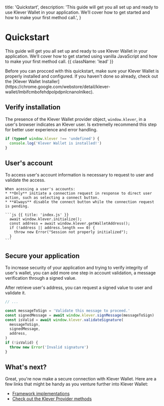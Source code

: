  title: 'Quickstart',
  description:
    'This guide will get you all set up and ready to use Klever Wallet in your application. We’ll cover how to get started and how to make your first method call.',
}

# Quickstart

This guide will get you all set up and ready to use Klever Wallet in your application. We’ll cover how to get started using vanilla JavaScript and how to make your first method call. {{ className: 'lead' }}

<Note>
  Before you can procced with this quickstart, make sure your Klever Wallet is
  properly installed and configured. If you haven't done so already, check out
  the [Klever Wallet
  Installer](https://chrome.google.com/webstore/detail/klever-wallet/lmbifcmbofehdpolpdpnlcnanolnlkec).
</Note>

## Verify installation

The presence of the Klever Wallet provider object, `window.klever`, in a user's browser indicates an Klever user. Is extremelly recommend this step for better user experience and error handling.

```js {{ 'title': 'index.js' }}
if (typeof window.klever !== 'undefined') {
  console.log('Klever Wallet is installed!')
}
```

## User's account

<Row>
  <Col>
    To access user's account information is necessary to request to user and validate the access.

    When acessing a user's accounts:
    * **Only** initiate a connection request in response to direct user action, such as selecting a connect button.
    * **Always** disable the connect button while the connection request is pending.

  </Col>
  <Col>

    ```js {{ title: 'index.js' }}
      await window.klever.initialize();
      const address = await window.klever.getWalletAddress();
      if (!address || address.length === 0) {
        throw new Error("Session not properly initialized");
      }
    ```

  </Col>
</Row>

## Secure your application

To increase security of your application and trying to verify integrity of user's wallet,
you can add more one step in account validation, a message verification through a signed value.

After retrieve user's address, you can request a signed value to user and validate it.

```js {{ title: 'index.js' }}
// ...

const messageToSign = 'Validate this message to proceed.'
const signedMessage = await window.klever.signMessage(messageToSign)
const isValid = await window.klever.validateSignature(
  messageToSign,
  signedMessage,
  address,
)
if (!isValid) {
  throw new Error('Invalid signature')
}
```

## What's next?

Great, you're now make a secure connection with Klever Wallet. Here are a few links that might be handy as you venture further into Klever Wallet:

- [Framework implementations](/frameworks)
- [Check out the Klever Provider methods](/provider)
